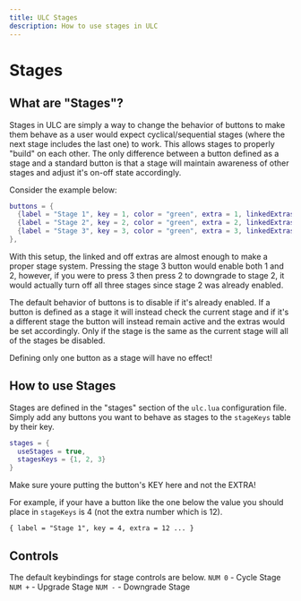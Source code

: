 ```yaml
---
title: ULC Stages
description: How to use stages in ULC
---
```



# Stages

## What are "Stages"?

Stages in ULC are simply a way to change the behavior of buttons to make them behave as a user would expect
cyclical/sequential stages (where the next stage includes the last one) to work. This allows stages to properly "build" on each other.
The only difference between a button defined as a stage and a standard button is that a stage will maintain awareness of other stages
and adjust it's on-off state accordingly.

Consider the example below:

```lua
buttons = {
  {label = "Stage 1", key = 1, color = "green", extra = 1, linkedExtras = {}, offExtras = {2,3}},
  {label = "Stage 2", key = 2, color = "green", extra = 2, linkedExtras = {1}, offExtras = {3}},
  {label = "Stage 3", key = 3, color = "green", extra = 3, linkedExtras = {1,2}, offExtras = {}}
},
```

With this setup, the linked and off extras are almost enough to make a proper stage system. Pressing the stage 3 button would enable both 1 and 2, however, if you were to
press 3 then press 2 to downgrade to stage 2, it would actually turn off all three stages since
stage 2 was already enabled.

The default behavior of buttons is to disable if it's already enabled. If a button is defined as a stage it will instead check the current stage
and if it's a different stage the button will instead remain active and the extras would be set accordingly. Only if the stage is the same as the
current stage will all of the stages be disabled.

<Callout type="info">
  Defining only one button as a stage will have no effect!
</Callout>

## How to use Stages

Stages are defined in the "stages" section of the `ulc.lua` configuration file. Simply add any buttons you want to behave as stages to the `stageKeys` table by their key.

```lua
stages = {
  useStages = true,
  stagesKeys = {1, 2, 3}
}
```

<Callout>
  Make sure youre putting the button's KEY here and not the EXTRA!

For example, if your have a button like the one below the value you should place in `stageKeys` is 4 (not the extra number which is 12).

`{ label = "Stage 1", key = 4, extra = 12 ... }`

</Callout>

## Controls

The default keybindings for stage controls are below.
``NUM 0`` - Cycle Stage
``NUM +`` - Upgrade Stage
``NUM -`` - Downgrade Stage
